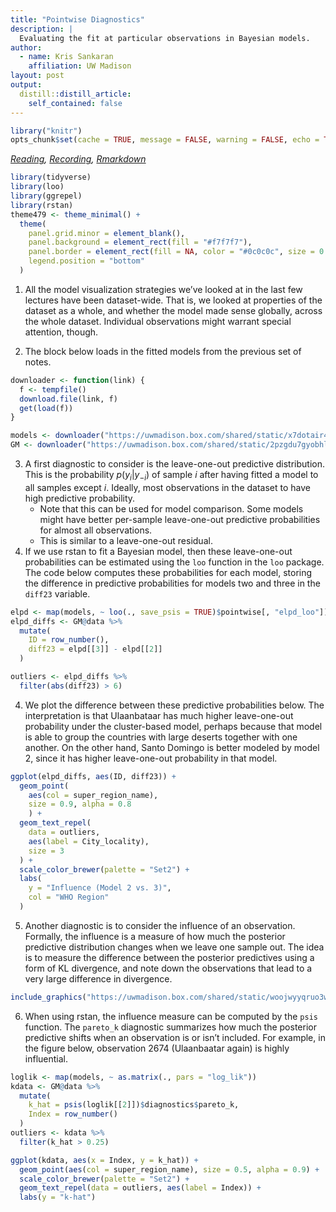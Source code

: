```yaml
---
title: "Pointwise Diagnostics"
description: | 
  Evaluating the fit at particular observations in Bayesian models.
author:
  - name: Kris Sankaran
    affiliation: UW Madison
layout: post
output:
  distill::distill_article:
    self_contained: false
---
```


```r
library("knitr")
opts_chunk$set(cache = TRUE, message = FALSE, warning = FALSE, echo = TRUE)
```

_[Reading](https://arxiv.org/abs/1709.01449), [Recording](https://mediaspace.wisc.edu/media/Week%2012%20%5B5%5D%20Pointwise%20Diagnostics/1_hpoqug2d), [Rmarkdown](https://github.com/krisrs1128/stat436_s24/blob/main/notes/2024-12-27-week12-5.Rmd)_

```r
library(tidyverse)
library(loo)
library(ggrepel)
library(rstan)
theme479 <- theme_minimal() + 
  theme(
    panel.grid.minor = element_blank(),
    panel.background = element_rect(fill = "#f7f7f7"),
    panel.border = element_rect(fill = NA, color = "#0c0c0c", size = 0.6),
    legend.position = "bottom"
  )
```

1. All the model visualization strategies we’ve looked at in the last few
lectures have been dataset-wide. That is, we looked at properties of the
dataset as a whole, and whether the model made sense globally, across the whole
dataset. Individual observations might warrant special attention, though.

2. The block below loads in the fitted models from the previous set of notes.
		
```r
downloader <- function(link) {
  f <- tempfile()
  download.file(link, f)
  get(load(f))
}

models <- downloader("https://uwmadison.box.com/shared/static/x7dotair443mhx34yzie3m3lrsvhk19a.rda")
GM <- downloader("https://uwmadison.box.com/shared/static/2pzgdu7gyobhl5tezo63tns7by1aiy6d.rda")
```

3. A first diagnostic to consider is the leave-one-out predictive distribution.
This is the probability $p\left(y_{i} \vert y_{-i}\right)$ of sample $i$ after
having fitted a model to all samples except $i$. Ideally, most observations in
the dataset to have high predictive probability.
    * Note that this can be used for model comparison. Some models might have
    better per-sample leave-one-out predictive probabilities for almost all
    observations.
	* This is similar to a leave-one-out residual.
		
4. If we use rstan to fit a Bayesian model, then these leave-one-out
probabilities can be estimated using the `loo` function in the `loo` package.
The code below computes these probabilities for each model, storing the
difference in predictive probabilities for models two and three in the `diff23`
variable.

```r
elpd <- map(models, ~ loo(., save_psis = TRUE)$pointwise[, "elpd_loo"])
elpd_diffs <- GM@data %>%
  mutate(
    ID = row_number(),
    diff23 = elpd[[3]] - elpd[[2]]
  )

outliers <- elpd_diffs %>%
  filter(abs(diff23) > 6)
```

4. We plot the difference between these predictive probabilities below. The
interpretation is that Ulaanbataar has much higher leave-one-out probability
under the cluster-based model, perhaps because that model is able to group the
countries with large deserts together with one another. On the other hand, Santo
Domingo is better modeled by model 2, since it has higher leave-one-out
probability in that model.

```r
ggplot(elpd_diffs, aes(ID, diff23)) +
  geom_point(
    aes(col = super_region_name),
    size = 0.9, alpha = 0.8
    ) +
  geom_text_repel(
    data = outliers,
    aes(label = City_locality),
    size = 3 
  ) +
  scale_color_brewer(palette = "Set2") +
  labs(
    y = "Influence (Model 2 vs. 3)",
    col = "WHO Region"
  )
```

5. Another diagnostic is to consider the influence of an observation. Formally,
the influence is a measure of how much the posterior predictive distribution
changes when we leave one sample out. The idea is to measure the difference
between the posterior predictives using a form of KL divergence, and note down
the observations that lead to a very large difference in divergence.

```r
include_graphics("https://uwmadison.box.com/shared/static/woojwyyqruo3wrkrhe5y28bz53rwjwng.png")
```

6. When using rstan, the influence measure can be computed by the `psis`
function. The `pareto_k` diagnostic summarizes how much the posterior predictive
shifts when an observation is or isn't included. For example, in the figure
below, observation 2674 (Ulaanbaatar again) is highly influential.

```r
loglik <- map(models, ~ as.matrix(., pars = "log_lik"))
kdata <- GM@data %>%
  mutate(
    k_hat = psis(loglik[[2]])$diagnostics$pareto_k,
    Index = row_number()
  )
outliers <- kdata %>%
  filter(k_hat > 0.25)

ggplot(kdata, aes(x = Index, y = k_hat)) + 
  geom_point(aes(col = super_region_name), size = 0.5, alpha = 0.9) + 
  scale_color_brewer(palette = "Set2") +
  geom_text_repel(data = outliers, aes(label = Index)) +
  labs(y = "k-hat")
```


